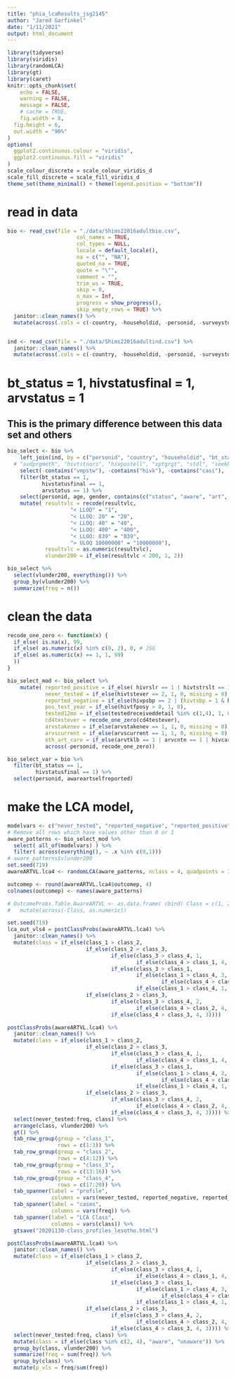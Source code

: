 ```yaml
---
title: "phia_lcaResults_jsg2145"
author: "Jared Garfinkel"
date: "1/11/2021"
output: html_document
---
```


```r
library(tidyverse)
library(viridis)
library(randomLCA)
library(gt)
library(caret)
knitr::opts_chunk$set(
	echo = FALSE,
	warning = FALSE,
	message = FALSE,
	# cache = TRUE,
	fig.width = 8, 
  fig.height = 6,
  out.width = "90%"
)
options(
  ggplot2.continuous.colour = "viridis",
  ggplot2.continuous.fill = "viridis"
)
scale_colour_discrete = scale_colour_viridis_d
scale_fill_discrete = scale_fill_viridis_d
theme_set(theme_minimal() + theme(legend.position = "bottom"))
```

# read in data

```r
bio <- read_csv(file = "./data/Shims22016adultbio.csv",
                      col_names = TRUE, 
                      col_types = NULL,
                      locale = default_locale(), 
                      na = c("", "NA"), 
                      quoted_na = TRUE,
                      quote = "\"", 
                      comment = "", 
                      trim_ws = TRUE, 
                      skip = 0,
                      n_max = Inf, 
                      progress = show_progress(), 
                      skip_empty_rows = TRUE) %>% 
  janitor::clean_names() %>% 
  mutate(across(.cols = c(-country, -householdid, -personid, -surveystdt, -resultvlc), ~as.numeric(.x)))


ind <- read_csv(file = "./data/Shims22016adultind.csv") %>% 
  janitor::clean_names() %>% 
  mutate(across(.cols = c(-country, -householdid, -personid, -surveystdt), ~as.numeric(.x)))
```

# bt_status = 1, hivstatusfinal = 1, arvstatus = 1

## This is the primary difference between this data set and others

```r
bio_select <- bio %>% 
    left_join(ind, by = c("personid", "country", "householdid", "bt_status", "gender", "age", "surveystdt", "hivstatusfinal", "varstrat", "varunit")) %>% 
  # "avdprgmeth", "hivtstnors", "hivpostell", "sptgrgt", "stdl", "seekhelp", "unwantsxhelp")) %>%
    select(-contains("vmpstw"), -contains("hivk"), -contains("casi"), -contains("intw")) %>%
    filter(bt_status == 1,
           hivstatusfinal == 1,
           arvstatus == 1) %>% 
    select(personid, age, gender, contains(c("status", "aware", "art", "vl", "tri90", "arv", "test", "hiv"))) %>% 
    mutate( resultvlc = recode(resultvlc, 
                    "< LLOD" = "1",
                    "< LLOQ: 20" = "20",
                    "< LLOQ: 40" = "40",
                    "< LLOQ: 400" = "400",
                    "< LLOQ: 839" = "839",
                    "> ULOQ 10000000" = "10000000"),
            resultvlc = as.numeric(resultvlc),
            vlunder200 = if_else(resultvlc < 200, 1, 2)) 

bio_select %>% 
  select(vlunder200, everything()) %>% 
  group_by(vlunder200) %>%
  summarize(freq = n())
```

# clean the data

```r
recode_one_zero <- function(x) {
  if_else( is.na(x), 99,
  if_else( as.numeric(x) %in% c(0, 2), 0, # JSG
  if_else( as.numeric(x) == 1, 1, 99)
  ))
}

bio_select_mod <- bio_select %>%
    mutate( reported_positive = if_else( hivrslr == 1 | hivtstrslt == 1 | hivpsbp == 1 | hivrtpg == 1 | hivtfposy > 0, 1, 0, missing = 0),
            never_tested = if_else(hivtstever == 2, 1, 0, missing = 0),
            reported_negative = if_else(hivpsbp == 2 | (hivtsbp = 1 & hivrtpg == 2) | hivrslr == 2 | hivtstrslt == 2, 1, 0, missing = 0),
            pos_test_year = if_else(hivtfposy > 0, 1, 0),
            tested12mo = if_else(testedreceiveddetail %in% c(1,4), 1, 0),
            cd4testever = recode_one_zero(cd4testever),
            arvstakenev = if_else(arvstakenev == 1, 1, 0, missing = 0),
            arvscurrent = if_else(arvscurrent == 1, 1, 0, missing = 0),
            oth_art_care = if_else(arvtklb == 1 | arvcntn == 1 | hivcare == 1, 1, 0, missing = 0),
            across(-personid, recode_one_zero))

bio_select_var = bio %>% 
  filter(bt_status == 1,
         hivstatusfinal == 1) %>% 
  select(personid, awareartselfreported)
```

# make the LCA model, 

```r
modelvars <- c("never_tested", "reported_negative", "reported_positive", "arvstakenev", "arvscurrent", "oth_art_care", "vlunder200")
# Remove all rows which have values other than 0 or 1
aware_patterns <- bio_select_mod %>% 
  select( all_of(modelvars) ) %>%
  filter( across(everything(), ~ .x %in% c(0,1)))
# aware_patterns$vlunder200
set.seed(719)
awareARTVL.lca4 <- randomLCA(aware_patterns, nclass = 4, quadpoints = 30)

outcomep <- round(awareARTVL.lca4$outcomep, 4)
colnames(outcomep) <- names(aware_patterns)

# OutcomeProbs.Table.AwareARTVL <- as.data.frame( cbind( Class = c(1, 2, 3), outcomep)) %>%
#   mutate(across(-Class, as.numeric))
```



```r
set.seed(719)
lca_out_vls4 = postClassProbs(awareARTVL.lca4) %>% 
  janitor::clean_names() %>% 
  mutate(class = if_else(class_1 > class_2, 
                         if_else(class_2 > class_3,
                                 if_else(class_3 > class_4, 1,
                                         if_else(class_4 > class_1, 4, 1)),
                                 if_else(class_3 > class_1,
                                         if_else(class_1 > class_4, 3,
                                                 if_else(class_4 > class_3, 4, 3)),
                                         if_else(class_1 > class_4, 1, 4))),
                         if_else(class_2 > class_3, 
                                 if_else(class_3 > class_4, 2,
                                         if_else(class_4 > class_2, 4, 2)),
                                 if_else(class_4 > class_3, 4, 3))))
```


```r
postClassProbs(awareARTVL.lca4) %>% 
  janitor::clean_names() %>% 
  mutate(class = if_else(class_1 > class_2, 
                         if_else(class_2 > class_3,
                                 if_else(class_3 > class_4, 1,
                                         if_else(class_4 > class_1, 4, 1)),
                                 if_else(class_3 > class_1,
                                         if_else(class_1 > class_4, 3,
                                                 if_else(class_4 > class_3, 4, 3)),
                                         if_else(class_1 > class_4, 1, 4))),
                         if_else(class_2 > class_3, 
                                 if_else(class_3 > class_4, 2,
                                         if_else(class_4 > class_2, 4, 2)),
                                 if_else(class_4 > class_3, 4, 3)))) %>% 
  select(never_tested:freq, class) %>% 
  arrange(class, vlunder200) %>% 
  gt() %>% 
  tab_row_group(group = "class_1",
                rows = c(1:3)) %>% 
  tab_row_group(group = "class_2",
                rows = c(4:12)) %>% 
  tab_row_group(group = "class_3",
                rows = c(13:16)) %>% 
  tab_row_group(group = "class_4",
                rows = c(17:20)) %>% 
  tab_spanner(label = "profile",
              columns = vars(never_tested, reported_negative, reported_positive, arvstakenev, arvscurrent, oth_art_care, vlunder200)) %>% 
  tab_spanner(label = "cases",
              columns = vars(freq)) %>% 
  tab_spanner(label = "LCA Class",
              columns = vars(class)) %>% 
  gtsave("20201130-class_profiles_lesotho.html")

postClassProbs(awareARTVL.lca4) %>%
  janitor::clean_names() %>%
  mutate(class = if_else(class_1 > class_2,
                         if_else(class_2 > class_3,
                                 if_else(class_3 > class_4, 1,
                                         if_else(class_4 > class_1, 4, 1)),
                                 if_else(class_3 > class_1,
                                         if_else(class_1 > class_4, 3,
                                                 if_else(class_4 > class_3, 4, 3)),
                                         if_else(class_1 > class_4, 1, 4))),
                         if_else(class_2 > class_3,
                                 if_else(class_3 > class_4, 2,
                                         if_else(class_4 > class_2, 4, 2)),
                                 if_else(class_4 > class_3, 4, 3)))) %>%
  select(never_tested:freq, class) %>%
  mutate(class = if_else(class %in% c(2, 4), "aware", "unaware")) %>%
  group_by(class, vlunder200) %>%
  summarize(freq = sum(freq)) %>%
  group_by(class) %>%
  mutate(p_vls = freq/sum(freq))
```

